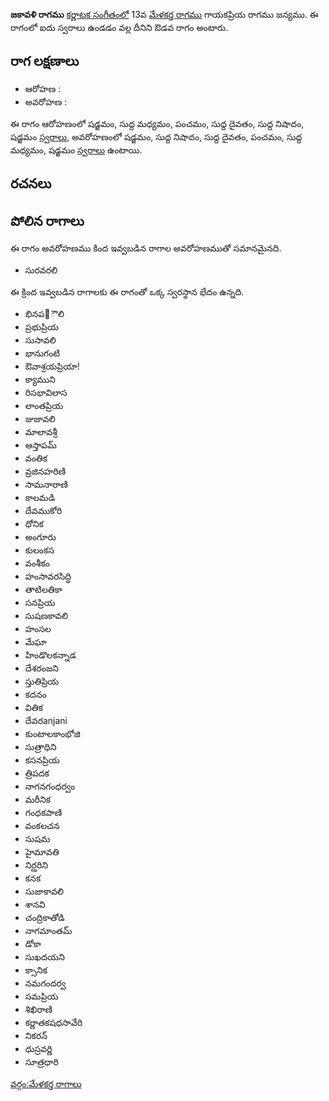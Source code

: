 {{Infobox ragam
	| name          	= జకావళి
	| synonym	    	= 
	| mela          	= 
	| chakra        	= 
	| janaka        	= 
	| type          	= ఔడవ
	| arohanam      	= {{svaraC|S|M1|P|D1|N1|S'}} 
	| avarohanam    	= {{svaraC|S'|N1|D1|P|M1|S}}
	| jeeva         	=
	| chhaya        	=
	| nyasa         	=
	| vishesha      	= 
	| equivalent  		= 
}}
{{కర్ణాటక సంగీత రాగాలు}}
'''జకావళి రాగము''' [[కర్ణాటక సంగీతం]]లో 13వ [[మేళకర్త రాగము]] గాయకప్రియ రాగము జన్యము.  ఈ రాగంలో ఐదు స్వరాలు ఉండడం వల్ల దీనిని ఔడవ రాగం అంటారు.


==రాగ లక్షణాలు==


* ఆరోహణ : {{svaraC|S|M1|P|D1|N1|S'}} 
* అవరోహణ : {{svaraC|S'|N1|D1|P|M1|S}}

ఈ రాగం ఆరోహణంలో షడ్జమం, సుద్ద మధ్యమం, పంచమం, సుద్ద దైవతం, సుద్ద నిషాదం, షడ్జమం [[స్వరాలు]], అవరోహణంలో షడ్జమం, సుద్ద నిషాదం, సుద్ద దైవతం, పంచమం, సుద్ద మధ్యమం, షడ్జమం [[స్వరాలు]] ఉంటాయి.

==రచనలు==



==పోలిన రాగాలు==
ఈ రాగం అవరోహణము కింద ఇవ్వబడిన రాగాల అవరోహణముతో సమానమైనది.
* సురవరలి

ఈ క్రింద ఇవ్వబడిన రాగాలకు ఈ రాగంతో ఒక్క స్వరస్థాన భేదం ఉన్నది.
* భినప఩ౌలి
* ప్రభుప్రియ
* సుసావలి
* భానుగంటి
* ఔవాశ్రయప్రియా!
* క్యాముని
* రిసభావిలాస
* లాంతప్రియ
* జుజావలి
* మాలావశ్రీ
* ఆస్తాపమ్
* వంతిక
* వ్రజినహరిణి
* సామనారాణి
* కాలమడి
* దేవముకోరి
* ధోనిక
* అంగూరు
* కులంకస
* వంశీకం
* హంసావరసిద్ధి
* తాటిలతికా
* సనప్రియ
* సుషణకావలి
* హంసల
* మేఘా
* హిండొలకన్నాడ
* దేశరంజని
* స్తుతిప్రియ
* కదనం
* వితిక
* దేవరanjani
* కుంటాలకాంభోజి
* సుత్రాధిని
* కసనప్రియ
* త్రిపదక
* నాగనగంధర్వం
* మరీనిక
* గంధకపాణి
* వంకలచన
* సుషమ
* హైమావతి
* నిర్ఝరిని
* కనక
* సుజాకావలి
* శానవి
* చంద్రికాతోడి
* నాగమాంతమ్
* డోకా
* సుఖదయని
* క్సానిక
* నమగందర్వ
* సమప్రియ
* శిఖిరాణి
* కర్ణాతకషధసావేరి
* నికరన్
* ధుస్రవర్ణి
* సూత్రధారి



[[వర్గం:మేళకర్త రాగాలు]]